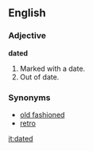==English==
===Adjective===
'''dated'''
#Marked with a date.
#Out of date.
===Synonyms===
*[[old fashioned]]
*[[retro]]

[[it:dated]]